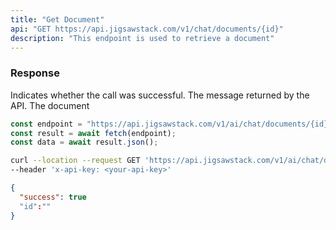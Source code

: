 ```yaml
---
title: "Get Document"
api: "GET https://api.jigsawstack.com/v1/chat/documents/{id}"
description: "This endpoint is used to retrieve a document"
---
```


<Snippet file="header.mdx" />

### Response

<ResponseField name="success" type="boolean">
  Indicates whether the call was successful.
</ResponseField>

<ResponseField name="message" type="string">
  The message returned by the API.
</ResponseField>

<ResponseField name="currencies" type="JSON">
  The document
</ResponseField>

<RequestExample>

```javascript Node.js
const endpoint = "https://api.jigsawstack.com/v1/ai/chat/documents/{id}";
const result = await fetch(endpoint);
const data = await result.json();
```

```bash cURL
curl --location --request GET 'https://api.jigsawstack.com/v1/ai/chat/documents/{id}' \
--header 'x-api-key: <your-api-key>'
```

</RequestExample>

<ResponseExample>

```json Response
{
  "success": true
  "id":""
}
```

</ResponseExample>
